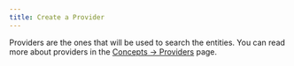 ```yaml
---
title: Create a Provider
---
```


Providers are the ones that will be used to search the entities. You can read more about providers in the [Concepts -> Providers](./concepts/providers.md) page.
